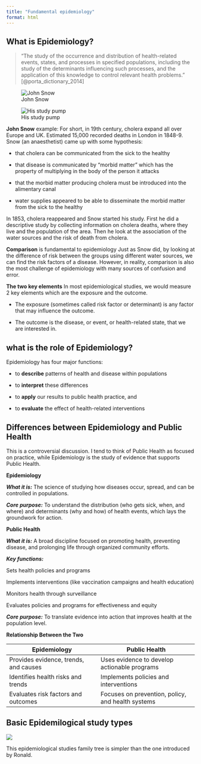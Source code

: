 ```yaml
---
title: "Fundamental epidemiology"
format: html
---
```


## What is Epidemiology?

> "The study of the occurrence and distribution of health-related events, states, and processes in specified populations, including the study of the determinants influencing such processes, and the application of this knowledge to control relevant health problems." [@porta_dictionary_2014]

::: {layout-ncol="2" layout-valign="bottom"}
![John Snow](images/John_Snow.jpg)

![His study pump](images/john_snow_pump.jpg)
:::

**John Snow** example: 
For short, in 19th century, cholera expand all over Europe and UK. Estimated 15,000 recorded deaths in London in 1848-9. Snow (an anaesthetist) came up with some hypothesis:

-   that cholera can be communicated from the sick to the healthy

-   that disease is communicated by "morbid matter" which has the property of multiplying in the body of the person it attacks

-   that the morbid matter producing cholera must be introduced into the alimentary canal

-   water supplies appeared to be able to disseminate the morbid matter from the sick to the healthy

In 1853, cholera reappeared and Snow started his study. First he did a descriptive study by collecting information on cholera deaths, where they live and the population of the area. Then he look at the association of the water sources and the risk of death from cholera.  

**Comparison** is fundamental to epidemiology
Just as Snow did, by looking at the difference of risk between the groups using different water sources, we can find the risk factors of a disease. However, in reality, comparison is also the most challenge of epidemiology with many sources of confusion and error. 

**The two key elements** 
In most epidemiological studies, we would measure 2 key elements which are the exposure and the outcome.

-   The exposure (sometimes called risk factor or determinant) is any factor that may influence the outcome.

-   The outcome is the disease, or event, or health-related state, that we are interested in.

## what is the role of Epidemiology?

Epidemiology has four major functions:

-   to **describe** patterns of health and disease within populations

-   to **interpret** these differences

-   to **apply** our results to public health practice, and

-   to **evaluate** the effect of health-related interventions

## Differences between Epidemiology and Public Health

This is a controversial discussion. I tend to think of Public Health as focused on  practice, while Epidemiology is the study of evidence that supports Public Health.

**Epidemiology**

***What it is:*** The science of studying how diseases occur, spread, and can be controlled in populations.

<!-- ***Key functions:*** -->

<!-- Measures incidence and prevalence -->

<!-- Identifies risk factors and disease determinants -->

<!-- Designs and analyzes studies (like cohort, case-control, and outbreak investigations) -->

***Core purpose:*** To understand the distribution (who gets sick, when, and where) and determinants (why and how) of health events, which lays the groundwork for action.

**Public Health**

***What it is:*** A broad discipline focused on promoting health, preventing disease, and prolonging life through organized community efforts.

***Key functions:***

Sets health policies and programs

Implements interventions (like vaccination campaigns and health education)

Monitors health through surveillance

Evaluates policies and programs for effectiveness and equity

***Core purpose:*** To translate evidence into action that improves health at the population level.

**Relationship Between the Two**

| Epidemiology                                | Public Health                                |
|--------------------------------------------|----------------------------------------------|
| Provides evidence, trends, and causes       | Uses evidence to develop actionable programs |
| Identifies health risks and trends          | Implements policies and interventions        |
| Evaluates risk factors and outcomes         | Focuses on prevention, policy, and health systems |

## Basic Epidemilogical study types
![](images/study_types.gif){fig-align="center"}

This epidemiological studies family tree is simpler than the one introduced by Ronald.

